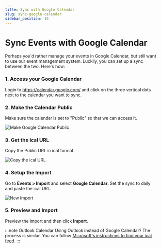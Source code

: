 ```yaml
---
title: Sync with Google Calendar
slug: sync-google-calendar
sidebar_position: 10
---
```


# Sync Events with Google Calendar


<div className="player-wrapper">
<ReactPlayer url="https://youtu.be/VU9l0p-HveU"
    width="100%"
    height="100%"
    controls={true}
    playing={true}
    muted={true}
     />
</div>

Perhaps you'd rather manage your events in Google Calendar, but still want to use our event management system. Luckily, you can set up a sync between the two. Here's how:

### 1. Access your Google Calendar

Login to https://calendar.google.com/ and click on the three vertical dots next to the calendar you want to sync.

### 2. Make the Calendar Public

Make sure the calendar is set to "Public" so that we can access it.

![Make Google Calendar Public](./img/make-gcal-public.jpg)

### 3. Get the ical URL

Copy the Public URL in ical format.

![Copy the ical URL](./img/copy-ical-url.png)

### 4. Setup the Import

Go to **Events > Import** and select **Google Calendar**. Set the sync to daily and paste the ical URL.

![New Import](./img/new-import.jpg)

### 5. Preview and Import

Preview the import and then click **Import**.

:::note Outlook Calendar
Using Outlook instead of Google Calendar? The process is similar. You can follow [Microsoft's instructions to find your ical feed](https://support.microsoft.com/en-us/office/share-an-outlook-calendar-as-view-only-with-others-353ed2c1-3ec5-449d-8c73-6931a0adab88).
:::

